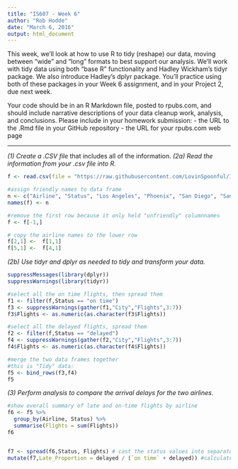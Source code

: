 ```yaml
---
title: "IS607 - Week 6"
author: "Rob Hodde"
date: "March 6, 2016"
output: html_document
---
```


This week, we'll look at how to use R to tidy (reshape) our data, moving between "wide" and "long" formats to best support our analysis.  We'll work with tidy data using both "base R" functionality and Hadley Wickham's tidyr package.  We also introduce Hadley's dplyr package.  You'll practice using both of these packages in your Week 6 assignment, and in your Project 2, due next week.

Your code should be in an R Markdown file, posted to rpubs.com, and should include narrative descriptions of your data cleanup work, analysis, and conclusions. Please include in your homework submission: 
  - the URL to the .Rmd file in your GitHub repository
  - the URL for your rpubs.com web page

---------

*(1) Create a .CSV file* that includes all of the information.
*(2a) Read the information from your .csv file into R.*  

```r

f <- read.csv(file = "https://raw.githubusercontent.com/LovinSpoonful/IS607-WEEK6/ec842a6c289fdd9ea41fb2c1801dba8b9d03c403/AlaskaAMWEST.csv", header=FALSE, sep=",") #read the csv file into a data frame

#assign friendly names to data frame
n <- c("Airline", "Status", "Los Angeles", "Phoenix", "San Diego", "San Francisco", "Seattle")
names(f) <- n

#remove the first row because it only held "unfriendly" columnnames
f <- f[-1,]

# copy the airline names to the lower row
f[2,1] <-  f[1,1] 
f[5,1] <-  f[4,1]

```
   
    
     
*(2b) Use tidyr and dplyr as needed to tidy and transform your data.*
  
```r

suppressMessages(library(dplyr))
suppressWarnings(library(tidyr))

#select all the on time flights, then spread them
f1 <- filter(f,Status == "on time")
f3 <- suppressWarnings(gather(f1,"City","Flights",3:7))
f3$Flights <- as.numeric(as.character(f3$Flights))

#select all the delayed flights, spread them
f2 <- filter(f,Status == "delayed")
f4 <- suppressWarnings(gather(f2,"City","Flights",3:7))
f4$Flights <- as.numeric(as.character(f4$Flights))

#merge the two data frames together
#this is "Tidy" data:
f5 <- bind_rows(f3,f4)
f5
```
   
   
    
*(3) Perform analysis to compare the arrival delays for the two airlines.*
  
```r

#show overall summary of late and on-time flights by airline
f6 <- f5 %>% 
  group_by(Airline, Status) %>% 
  summarise(Flights = sum(Flights))
f6


f7 <- spread(f6,Status, Flights) # cast the status values into separate columns
mutate(f7,Late_Proportion = delayed / (`on time` + delayed)) #calculate the proportion of delayed flights by airline


```
